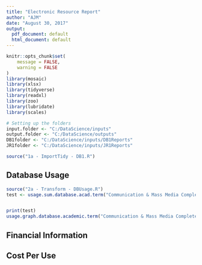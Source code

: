 ```yaml
---
title: "Electronic Resource Report"
author: "AJM"
date: "August 30, 2017"
output:
  pdf_document: default
  html_document: default
---
```


```r
knitr::opts_chunk$set(
	message = FALSE,
	warning = FALSE
)
library(mosaic)
library(xlsx)
library(tidyverse)
library(readxl)
library(zoo)
library(lubridate)
library(scales)

# Setting up the folders
input.folder <- "C:/DataScience/inputs"
output.folder <- "C:/DataScience/outputs"
DB1folder <- "C:/DataScience/inputs/DB1Reports"
JR1folder <- "C:/DataScience/inputs/JR1Reports"
```

```r
source("1a - ImportTidy - DB1.R")
```
## Database Usage

```r

source("2a - Transform - DBUsage.R")
test <- usage.sum.database.acad.term("Communication & Mass Media Complete", 2014, 2018)


print(test)
usage.graph.database.academic.term("Communication & Mass Media Complete", 2014, 2018)
```

## Financial Information

## Cost Per Use

